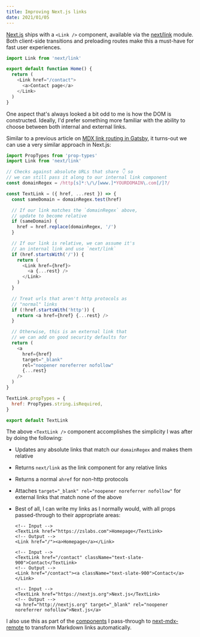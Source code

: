 ```yaml
---
title: Improving Next.js links
date: 2021/01/05
---
```


[Next.js](https://nextjs.org) ships with a `<Link />` component, available via the [next/link](https://nextjs.org/docs/api-reference/next/link) module. Both client-side transitions and preloading routes make this a must-have for fast user experiences.

```js filename=index.js
import Link from 'next/link'

export default function Home() {
  return (
    <Link href="/contact">
      <a>Contact page</a>
    </Link>
  )
}
```

One aspect that's always looked a bit odd to me is how the DOM is constructed. Ideally, I'd prefer something more familiar with the ability to choose between both internal and external links.

Similar to a previous article on [MDX link routing in Gatsby](/articles/mdx-link-routing-in-gatsby), it turns-out we can use a very similar approach in Next.js:

```js filename=TextLink.js
import PropTypes from 'prop-types'
import Link from 'next/link'

// Checks against absolute URLs that share 👇 so
// we can still pass it along to our internal link component
const domainRegex = /http[s]*:\/\/[www.]*YOURDOMAIN\.com[/]?/

const TextLink = ({ href, ...rest }) => {
  const sameDomain = domainRegex.test(href)

  // If our link matches the `domainRegex` above,
  // update to become relative
  if (sameDomain) {
    href = href.replace(domainRegex, '/')
  }

  // If our link is relative, we can assume it's
  // an internal link and use `next/link`
  if (href.startsWith('/')) {
    return (
      <Link href={href}>
        <a {...rest} />
      </Link>
    )
  }

  // Treat urls that aren't http protocols as
  // "normal" links
  if (!href.startsWith('http')) {
    return <a href={href} {...rest} />
  }

  // Otherwise, this is an external link that
  // we can add on good security defaults for
  return (
    <a
      href={href}
      target="_blank"
      rel="noopener noreferrer nofollow"
      {...rest}
    />
  )
}

TextLink.propTypes = {
  href: PropTypes.string.isRequired,
}

export default TextLink
```

The above `<TextLink />` component accomplishes the simplicity I was after by doing the following:

- Updates any absolute links that match our `domainRegex` and makes them relative
- Returns `next/link` as the link component for any relative links
- Returns a normal `ahref` for non-http protocols
- Attaches `target="_blank" rel="noopener noreferrer nofollow"` for external links that match none of the above
- Best of all, I can write my links as I normally would, with all props passed-through to their appropriate areas:

  ```markup
  <!-- Input -->
  <TextLink href="https://zslabs.com">Homepage</TextLink>
  <!-- Output -->
  <Link href="/"><a>Homepage</a></Link>

  <!-- Input -->
  <TextLink href="/contact" className="text-slate-900">Contact</TextLink>
  <!-- Output -->
  <Link href="/contact"><a className="text-slate-900">Contact</a></Link>

  <!-- Input -->
  <TextLink href="https://nextjs.org">Next.js</TextLink>
  <!-- Output -->
  <a href="http://nextjs.org" target="_blank" rel="noopener noreferrer nofollow">Next.js</a>
  ```

I also use this as part of the [components](https://github.com/zslabs/zslabs-next/blob/master/pages/articles/%5Bslug%5D.js#L29) I pass-through to [next-mdx-remote](https://github.com/hashicorp/next-mdx-remote) to transform Markdown links automatically.
